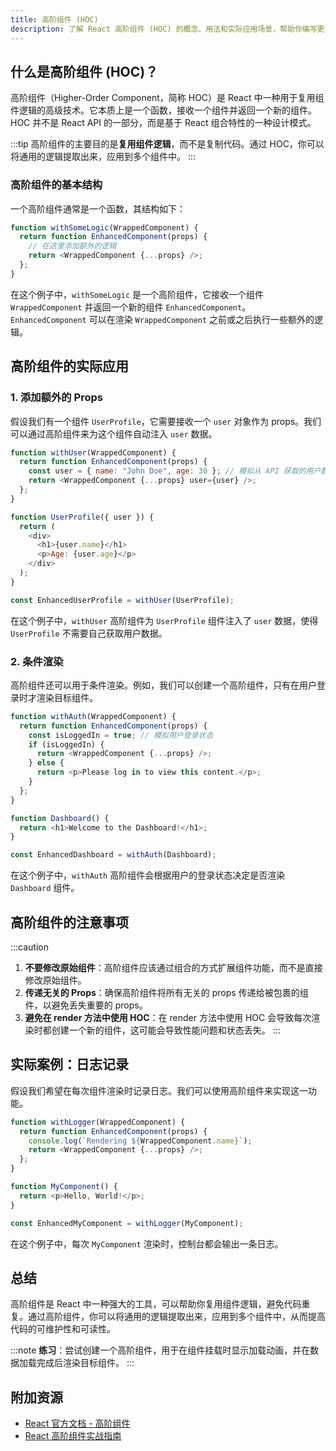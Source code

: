 ```yaml
---
title: 高阶组件 (HOC)
description: 了解 React 高阶组件 (HOC) 的概念、用法和实际应用场景，帮助你编写更灵活和可重用的组件。
---
```


## 什么是高阶组件 (HOC)？

高阶组件（Higher-Order Component，简称 HOC）是 React 中一种用于复用组件逻辑的高级技术。它本质上是一个函数，接收一个组件并返回一个新的组件。HOC 并不是 React API 的一部分，而是基于 React 组合特性的一种设计模式。

:::tip
高阶组件的主要目的是**复用组件逻辑**，而不是复制代码。通过 HOC，你可以将通用的逻辑提取出来，应用到多个组件中。
:::

### 高阶组件的基本结构

一个高阶组件通常是一个函数，其结构如下：

```javascript
function withSomeLogic(WrappedComponent) {
  return function EnhancedComponent(props) {
    // 在这里添加额外的逻辑
    return <WrappedComponent {...props} />;
  };
}
```

在这个例子中，`withSomeLogic` 是一个高阶组件，它接收一个组件 `WrappedComponent` 并返回一个新的组件 `EnhancedComponent`。`EnhancedComponent` 可以在渲染 `WrappedComponent` 之前或之后执行一些额外的逻辑。

## 高阶组件的实际应用

### 1. 添加额外的 Props

假设我们有一个组件 `UserProfile`，它需要接收一个 `user` 对象作为 props。我们可以通过高阶组件来为这个组件自动注入 `user` 数据。

```javascript
function withUser(WrappedComponent) {
  return function EnhancedComponent(props) {
    const user = { name: "John Doe", age: 30 }; // 模拟从 API 获取的用户数据
    return <WrappedComponent {...props} user={user} />;
  };
}

function UserProfile({ user }) {
  return (
    <div>
      <h1>{user.name}</h1>
      <p>Age: {user.age}</p>
    </div>
  );
}

const EnhancedUserProfile = withUser(UserProfile);
```

在这个例子中，`withUser` 高阶组件为 `UserProfile` 组件注入了 `user` 数据，使得 `UserProfile` 不需要自己获取用户数据。

### 2. 条件渲染

高阶组件还可以用于条件渲染。例如，我们可以创建一个高阶组件，只有在用户登录时才渲染目标组件。

```javascript
function withAuth(WrappedComponent) {
  return function EnhancedComponent(props) {
    const isLoggedIn = true; // 模拟用户登录状态
    if (isLoggedIn) {
      return <WrappedComponent {...props} />;
    } else {
      return <p>Please log in to view this content.</p>;
    }
  };
}

function Dashboard() {
  return <h1>Welcome to the Dashboard!</h1>;
}

const EnhancedDashboard = withAuth(Dashboard);
```

在这个例子中，`withAuth` 高阶组件会根据用户的登录状态决定是否渲染 `Dashboard` 组件。

## 高阶组件的注意事项

:::caution
1. **不要修改原始组件**：高阶组件应该通过组合的方式扩展组件功能，而不是直接修改原始组件。
2. **传递无关的 Props**：确保高阶组件将所有无关的 props 传递给被包裹的组件，以避免丢失重要的 props。
3. **避免在 render 方法中使用 HOC**：在 render 方法中使用 HOC 会导致每次渲染时都创建一个新的组件，这可能会导致性能问题和状态丢失。
:::

## 实际案例：日志记录

假设我们希望在每次组件渲染时记录日志。我们可以使用高阶组件来实现这一功能。

```javascript
function withLogger(WrappedComponent) {
  return function EnhancedComponent(props) {
    console.log(`Rendering ${WrappedComponent.name}`);
    return <WrappedComponent {...props} />;
  };
}

function MyComponent() {
  return <p>Hello, World!</p>;
}

const EnhancedMyComponent = withLogger(MyComponent);
```

在这个例子中，每次 `MyComponent` 渲染时，控制台都会输出一条日志。

## 总结

高阶组件是 React 中一种强大的工具，可以帮助你复用组件逻辑，避免代码重复。通过高阶组件，你可以将通用的逻辑提取出来，应用到多个组件中，从而提高代码的可维护性和可读性。

:::note
**练习**：尝试创建一个高阶组件，用于在组件挂载时显示加载动画，并在数据加载完成后渲染目标组件。
:::

## 附加资源

- [React 官方文档 - 高阶组件](https://reactjs.org/docs/higher-order-components.html)
- [React 高阶组件实战指南](https://www.robinwieruch.de/react-higher-order-components)
